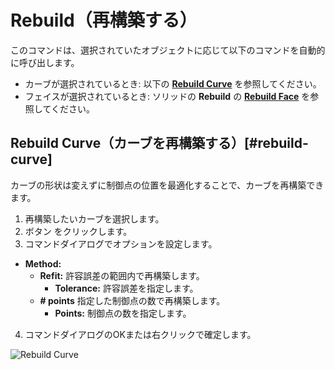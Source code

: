 
# Rebuild（再構築する）

<Reference shortcut="" command="Rebuild" button="Right of Command Bar" />

このコマンドは、選択されていたオブジェクトに応じて以下のコマンドを自動的に呼び出します。
- カーブが選択されているとき: 以下の [**Rebuild Curve**](#rebuild-curve) を参照してください。
- フェイスが選択されているとき: ソリッドの **Rebuild** の [**Rebuild Face**](../solid/rebuild#rebuild-face) を参照してください。

## Rebuild Curve（カーブを再構築する）[#rebuild-curve]

カーブの形状は変えずに制御点の位置を最適化することで、カーブを再構築できます。

1. 再構築したいカーブを選択します。
2. ボタン <ButtonIcon type="button-rebuild" /> をクリックします。
3. コマンドダイアログでオプションを設定します。
  - **Method:**
    - **Refit:** 許容誤差の範囲内で再構築します。
      - **Tolerance:** 許容誤差を指定します。
    - **# points** 指定した制御点の数で再構築します。
      - **Points:** 制御点の数を指定します。
4. コマンドダイアログのOKまたは右クリックで確定します。

![Rebuild Curve](/img/rebuild-curve.gif)